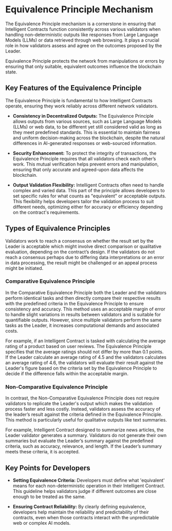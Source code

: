 # Equivalence Principle Mechanism

The Equivalence Principle mechanism is a cornerstone in ensuring that Intelligent Contracts function consistently across various validators when handling non-deterministic outputs like responses from Large Language Models (LLMs) or data retrieved through web browsing. It plays a crucial role in how validators assess and agree on the outcomes proposed by the Leader.

Equivalence Principle protects the network from manipulations or errors by ensuring that only suitable, equivalent outcomes influence the blockchain state.

## Key Features of the Equivalence Principle

The Equivalence Principle is fundamental to how Intelligent Contracts operate, ensuring they work reliably across different network validators. 

- **Consistency in Decentralized Outputs:** The Equivalence Principle allows outputs from various sources, such as Large Language Models (LLMs) or web data, to be different yet still considered valid as long as they meet predefined standards. This is essential to maintain fairness and uniform decision-making across the blockchain, despite the natural differences in AI-generated responses or web-sourced information.

- **Security Enhancement:** To protect the integrity of transactions, the Equivalence Principle requires that all validators check each other’s work. This mutual verification helps prevent errors and manipulation, ensuring that only accurate and agreed-upon data affects the blockchain.

- **Output Validation Flexibility:** Intelligent Contracts often need to handle complex and varied data. This part of the principle allows developers to set specific rules for what counts as "equivalent" or acceptable outputs. This flexibility helps developers tailor the validation process to suit different needs, optimizing either for accuracy or efficiency depending on the contract's requirements.

## Types of Equivalence Principles

Validators work to reach a consensus on whether the result set by the Leader is acceptable which might involve direct comparison or qualitative evaluation, depending on the contract’s design. If the validators do not reach a consensus perhaps due to differing data interpretations or an error in data processing, the result might be challenged or an appeal process might be initiated.

### Comparative Equivalence Principle

In the Comparative Equivalence Principle both the Leader and the validators perform identical tasks and then directly compare their respective results with the predefined criteria in the Equivalence Principle to ensure consistency and accuracy. This method uses an acceptable margin of error to handle slight variations in results between validators and is suitable for quantifiable outputs. However, since multiple validators perform the same tasks as the Leader, it increases computational demands and associated costs.

For example, if an Intelligent Contract is tasked with calculating the average rating of a product based on user reviews. The Equivalence Principle specifies that the average ratings should not differ by more than 0.1 points. If the Leader calculate an average rating of 4.5 and the validators calculates an average rating of 4.6, the validators will evaluate their result against the Leader's figure based on the criteria set by the Equivalence Principle to decide if the difference falls within the acceptable margin.

### Non-Comparative Equivalence Principle

In contrast, the Non-Comparative Equivalence Principle does not require validators to replicate the Leader's output which makes the validation process faster and less costly. Instead, validators assess the accuracy of the leader’s result against the criteria defined in the Equivalence Principle. This method is particularly useful for qualitative outputs like text summaries.
 
For example, Intelligent Contract designed to summarize news articles, the Leader validator generates a summary. Validators do not generate their own summaries but evaluate the Leader’s summary against the predefined criteria, such as accuracy, relevance, and length. If the Leader’s summary meets these criteria, it is accepted.

## Key Points for Developers

- **Setting Equivalence Criteria:** Developers must define what 'equivalent' means for each non-deterministic operation in their Intelligent Contract. This guideline helps validators judge if different outcomes are close enough to be treated as the same.

- **Ensuring Contract Reliability:** By clearly defining equivalence, developers help maintain the reliability and predictability of their contracts, even when those contracts interact with the unpredictable web or complex AI models.

